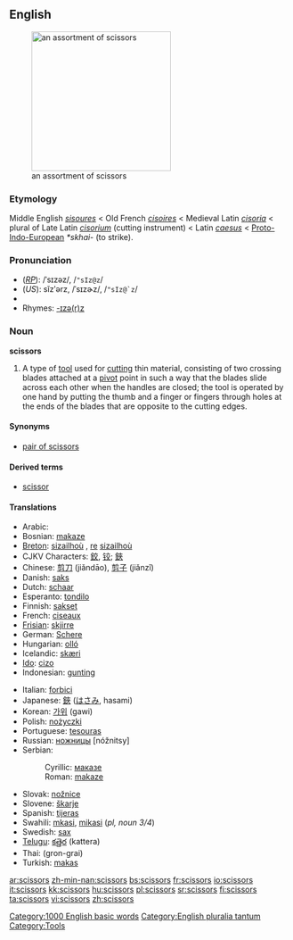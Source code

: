 ==English==
[[Image:Nozyczki4.jpg|thumb|right|250px|an assortment of scissors]]
===Etymology===
Middle English ''[[sisoures]]'' < Old French ''[[cisoires]]'' < Medieval Latin ''[[cisoria]]'' < plural of Late Latin ''[[cisorium]]'' (cutting instrument) < Latin ''[[caesus]]'' < [[Proto-Indo-European]] ''*skhai-'' (to strike).

===Pronunciation===
*(''[[RP]]''): /ˈsɪzəz/, /<tt>"sIz@z</tt>/
*(''US''): sĭzʹərz, /ˈsɪzɚz/, /<tt>"sIz@`z</tt>/
*{{audio|en-us-scissors.ogg|Audio (US)}}
*Rhymes: [[Rhymes:English:-ɪzə(r)z|-ɪzə(r)z]]

===Noun===
'''scissors''' {{pluralonly}}

# A type of [[tool]] used for [[cut]]ting thin material, consisting of two crossing blades attached at a [[pivot]] point in such a way that the blades slide across each other when the handles are closed; the tool is operated by one hand by putting the thumb and a finger or fingers through holes at the ends of the blades that are opposite to the cutting edges.

====Synonyms====
*[[pair of scissors]]

====Derived terms====
*[[scissor]]<!--attributive form and verb-->

====Translations====
{{top}}
*Arabic: {{ARchar|[[مقصّ]]}} {{IPAchar|(miqáʂʂ)}} {{m}}
*Bosnian: [[makaze#Bosnian|makaze]] {{f}} {{p}}
*[[Breton]]: [[sizailhoù]] {{f}} {{p}}, [[re]] [[sizailhoù]]
*CJKV Characters: [[鉸]], [[铰]]; [[鋏]]
*Chinese: [[剪刀]] (jiǎndāo), [[剪子]] (jiǎnzǐ)
*Danish: [[saks]]
*Dutch: [[schaar]] {{f}}
*Esperanto: [[tondilo]]
*Finnish: [[sakset]] {{p}}
*French: [[ciseaux]] {{m}} {{p}}
*[[Frisian]]: [[skjirre]]
*German: [[Schere]] {{f}}
*Hungarian: [[olló]]
*Icelandic: [[skæri]] {{n}} {{p}}
*[[Ido]]: [[cizo]]
*Indonesian: [[gunting]]
{{mid}}
*Italian: [[forbici]] {{f}} {{p}}
*Japanese: [[鋏]] ([[はさみ]], hasami)
*Korean: [[가위]] (gawi)
*Polish: [[nożyczki]] {{p}}
*Portuguese: [[tesouras]] {{f}} {{p}}
*Russian: [[ножницы]] [nóžnitsy] {{f}} {{p}}
*Serbian:
*:Cyrillic: [[маказе#Serbian|маказе]] {{f}} {{p}}
*:Roman: [[makaze#Serbian|makaze]] {{f}} {{p}}
*Slovak: [[nožnice]] {{f}} {{p}}
*Slovene: [[škarje]] {{f}} {{p}}
*Spanish: [[tijeras]] {{f}} {{p}}
*Swahili: [[mkasi]], [[mikasi]] (''pl, noun 3/4'')
*Swedish: [[sax]] {{s}}
*[[Telugu]]: [[కత్తెర]] (kattera)
*Thai: {{THchar|[[กรรไกร]]}} (gron-grai)
*Turkish: [[makas]]
{{bottom}}

[[Category:1000 English basic words]]
[[Category:English pluralia tantum]]
[[Category:Tools]]

[[ar:scissors]]
[[zh-min-nan:scissors]]
[[bs:scissors]]
[[fr:scissors]]
[[io:scissors]]
[[it:scissors]]
[[kk:scissors]]
[[hu:scissors]]
[[pl:scissors]]
[[sr:scissors]]
[[fi:scissors]]
[[ta:scissors]]
[[vi:scissors]]
[[zh:scissors]]